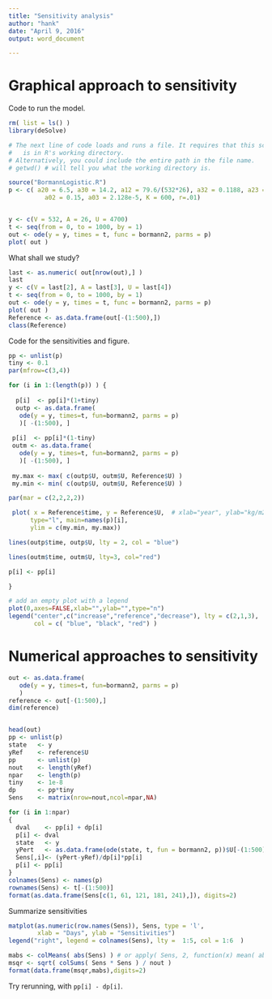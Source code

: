 ```yaml
---
title: "Sensitivity analysis"
author: "hank"
date: "April 9, 2016"
output: word_document

---
```


# Graphical approach to sensitivity

Code to run the model.

```r

rm( list = ls() )
library(deSolve)

# The next line of code loads and runs a file. It requires that this script
#   is in R's working directory.
# Alternatively, you could include the entire path in the file name.
# getwd() # will tell you what the working directory is.

source("BormannLogistic.R")
p <- c( a20 = 6.5, a30 = 14.2, a12 = 79.6/(532*26), a32 = 0.1188, a23 = 0.0148,
          a02 = 0.15, a03 = 2.128e-5, K = 600, r=.01)


y <- c(V = 532, A = 26, U = 4700)
t <- seq(from = 0, to = 1000, by = 1)
out <- ode(y = y, times = t, func = bormann2, parms = p)
plot( out )
```

What shall we study?

```r
last <- as.numeric( out[nrow(out),] )
last
y <- c(V = last[2], A = last[3], U = last[4])
t <- seq(from = 0, to = 1000, by = 1)
out <- ode(y = y, times = t, func = bormann2, parms = p)
plot( out )
Reference <- as.data.frame(out[-(1:500),])
class(Reference)
```

Code for the sensitivities and figure.

```r

pp <- unlist(p) 
tiny <- 0.1 
par(mfrow=c(3,4))

for (i in 1:(length(p)) ) {
 
  p[i]  <- pp[i]*(1+tiny)
  outp <- as.data.frame(
   ode(y = y, times=t, fun=bormann2, parms = p) 
   )[ -(1:500), ]
 
 p[i]  <- pp[i]*(1-tiny)
 outm <- as.data.frame(
   ode(y = y, times=t, fun=bormann2, parms = p) 
   )[ -(1:500), ]
 
 my.max <- max( c(outp$U, outm$U, Reference$U) )
 my.min <- min( c(outp$U, outm$U, Reference$U) )

par(mar = c(2,2,2,2))

 plot( x = Reference$time, y = Reference$U,  # xlab="year", ylab="kg/m2",
      type="l", main=names(p)[i],
      ylim = c(my.min, my.max))

lines(outp$time, outp$U, lty = 2, col = "blue")

lines(outm$time, outm$U, lty=3, col="red") 

p[i] <- pp[i]

}

# add an empty plot with a legend
plot(0,axes=FALSE,xlab="",ylab="",type="n")
legend("center",c("increase","reference","decrease"), lty = c(2,1,3), 
       col = c( "blue", "black", "red") )
```

# Numerical approaches to sensitivity

```r
out <- as.data.frame(
   ode(y = y, times=t, fun=bormann2, parms = p) 
   )
reference <- out[-(1:500),]
dim(reference)


head(out)
pp <- unlist(p) 
state   <- y
yRef    <- reference$U
pp      <- unlist(p)
nout    <- length(yRef)
npar    <- length(p)
tiny    <- 1e-8
dp      <- pp*tiny
Sens    <- matrix(nrow=nout,ncol=npar,NA)

for (i in 1:npar)
{
  dval    <- pp[i] + dp[i]
  p[i] <- dval
  state   <- y
  yPert   <- as.data.frame(ode(state, t, fun = bormann2, p))$U[-(1:500)] 
  Sens[,i]<- (yPert-yRef)/dp[i]*pp[i]
  p[i] <- pp[i]
}
colnames(Sens) <- names(p)
rownames(Sens) <- t[-(1:500)]
format(as.data.frame(Sens[c(1, 61, 121, 181, 241),]), digits=2)
```

Summarize sensitivities
```r
matplot(as.numeric(row.names(Sens)), Sens, type = 'l', 
        xlab = "Days", ylab = "Sensitivities")
legend("right", legend = colnames(Sens), lty =  1:5, col = 1:6  )

mabs <- colMeans( abs(Sens) ) # or apply( Sens, 2, function(x) mean( abs( x ) ) )
msqr <- sqrt( colSums( Sens * Sens ) / nout ) 
format(data.frame(msqr,mabs),digits=2)
```

Try rerunning, with `pp[i] - dp[i]`.